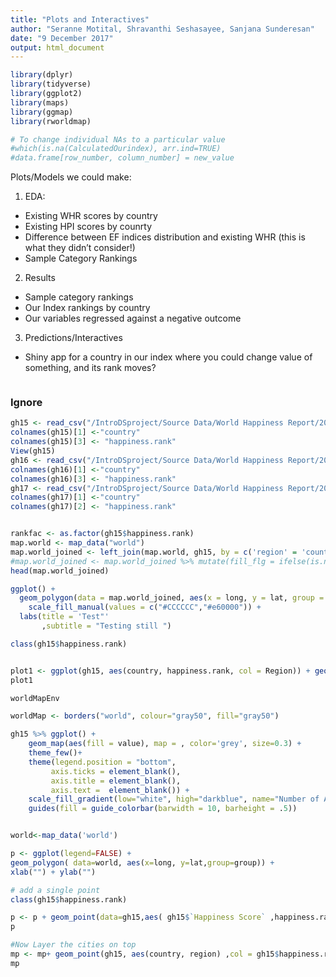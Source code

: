 ```yaml
---
title: "Plots and Interactives"
author: "Seranne Motital, Shravanthi Seshasayee, Sanjana Sunderesan"
date: "9 December 2017"
output: html_document
---
```

```r
library(dplyr)
library(tidyverse)
library(ggplot2)
library(maps)
library(ggmap)
library(rworldmap)
```

```r
# To change individual NAs to a particular value 
#which(is.na(CalculatedOurindex), arr.ind=TRUE)
#data.frame[row_number, column_number] = new_value
```

Plots/Models we could make:

1. EDA:

- Existing WHR scores by country 
- Existing HPI scores by counrty 
- Difference between EF indices distribution and existing WHR (this is what they didn't consider!)
- Sample Category Rankings 

2. Results

- Sample category rankings 
- Our Index rankings by country 
- Our variables regressed against a negative outcome


3. Predictions/Interactives
- Shiny app for a country in our index where you could change value of something, and its rank moves?




```r

```

### Ignore
```r
gh15 <- read_csv("/IntroDSproject/Source Data/World Happiness Report/2015.csv")
colnames(gh15)[1] <-"country"
colnames(gh15)[3] <- "happiness.rank"
View(gh15)
gh16 <- read_csv("/IntroDSproject/Source Data/World Happiness Report/2016.csv")
colnames(gh16)[1] <-"country"
colnames(gh16)[3] <- "happiness.rank"
gh17 <- read_csv("/IntroDSproject/Source Data/World Happiness Report/2017.csv")
colnames(gh17)[1] <-"country"
colnames(gh17)[2] <- "happiness.rank"


rankfac <- as.factor(gh15$happiness.rank)
map.world <- map_data("world")
map.world_joined <- left_join(map.world, gh15, by = c('region' = 'country'))
#map.world_joined <- map.world_joined %>% mutate(fill_flg = ifelse(is.na(happiness.rank),F,T))
head(map.world_joined)

ggplot() +
  geom_polygon(data = map.world_joined, aes(x = long, y = lat, group = group, fill = rankfac)) +
    scale_fill_manual(values = c("#CCCCCC","#e60000")) +
  labs(title = 'Test"'
       ,subtitle = "Testing still ")

class(gh15$happiness.rank)


plot1 <- ggplot(gh15, aes(country, happiness.rank, col = Region)) + geom_point() + geom_map(map_id = )
plot1

worldMapEnv

worldMap <- borders("world", colour="gray50", fill="gray50")

gh15 %>% ggplot() + 
    geom_map(aes(fill = value), map = , color='grey', size=0.3) +
    theme_few()+
    theme(legend.position = "bottom",
         axis.ticks = element_blank(), 
         axis.title = element_blank(), 
         axis.text =  element_blank()) +
    scale_fill_gradient(low="white", high="darkblue", name="Number of Affiliates") +
    guides(fill = guide_colorbar(barwidth = 10, barheight = .5))


world<-map_data('world')

p <- ggplot(legend=FALSE) +
geom_polygon( data=world, aes(x=long, y=lat,group=group)) +
xlab("") + ylab("")

# add a single point
class(gh15$happiness.rank)

p <- p + geom_point(data=gh15,aes( gh15$`Happiness Score` ,happiness.rank),colour="green",size=4)
p

#Now Layer the cities on top
mp <- mp+ geom_point(gh15, aes(country, region) ,col = gh15$happiness.rank, size=3) 
mp


```